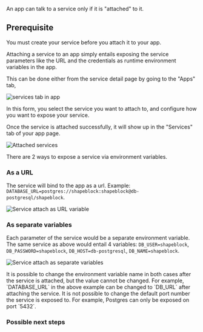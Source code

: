 An app can talk to a service only if it is "attached" to it.

## Prerequisite

<Card title="Create service" icon="database" iconType="duotone" href="create-service">
You must create your service before you attach it to your app.
</Card>


Attaching a service to an app simply entails exposing the service parameters like the URL and the credentials as runtime environment variables in the app.

This can be done either from the service detail page by going to the "Apps" tab,

![services tab in app](/images/attach-service.png)

In this form, you select the service you want to attach to, and configure how you want to expose your service.

Once the service is attached successfully, it will show up in the "Services" tab of your app page.

![Attached services](/images/app-attached-services.png)

There are 2 ways to expose a service via environment variables.

### As a URL

The service will bind to the app as a url. Example: `DATABASE_URL=postgres://shapeblock:shapeblock@db-postgresql/shapeblock`.

![Service attach as URL variable](/images/url.png)

### As separate variables

Each parameter of the service would be a separate environment variable. The same service as above would entail 4 variables: `DB_USER=shapeblock`, `DB_PASSWORD=shapeblock`, `DB_HOST=db-postgresql`, `DB_NAME=shapeblock`.

![Service attach as separate variables](/images/separate.png)

<Note>
It is possible to change the environment variable name in both cases after the service is attached, but the value cannot be changed. For example, `DATABASE_URL` in the above example can be changed to `DB_URL` after attaching the service.
</Note>

<Note>
It is not possible to change the default port number the service is exposed to. For example, Postgres can only be exposed on port `5432`.
</Note>

### Possible next steps

<Card title="Deploy your app" icon="rocket" iconType="duotone" href="/apps/deploy-app">
</Card>

